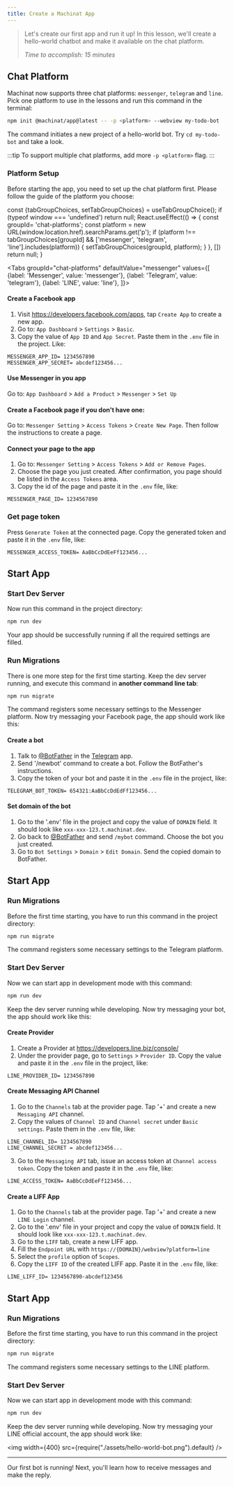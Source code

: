 ```yaml
---
title: Create a Machinat App
---
```


> Let's create our first app and run it up! In this lesson, we'll create a
> hello-world chatbot and make it available on the chat platform.
>
> _Time to accomplish: 15 minutes_

## Chat Platform

Machinat now supports three chat platforms: `messenger`, `telegram` and `line`.
Pick one platform to use in the lessons and run this command in the terminal:

```bash
npm init @machinat/app@latest -- -p <platform> --webview my-todo-bot
```

The command initiates a new project of a hello-world bot.
Try `cd my-todo-bot` and take a look.

:::tip
To support multiple chat platforms, add more `-p <platform>` flag.
:::

### Platform Setup

Before starting the app, you need to set up the chat platform first. Please
follow the guide of the platform you choose:


  const {tabGroupChoices, setTabGroupChoices} = useTabGroupChoice();
  if (typeof window === 'undefined') return null;
  React.useEffect(() => {
    const groupId= 'chat-platforms';
    const platform = new URL(window.location.href).searchParams.get('p');
    if (platform !== tabGroupChoices[groupId] &&
        ['messenger', 'telegram', 'line'].includes(platform)) {
      setTabGroupChoices(groupId, platform);
    }
  }, [])
  return null;
}

<HackTabsChoices />

<Tabs
  groupId="chat-platforms"
  defaultValue="messenger"
  values={[
    {label: 'Messenger', value: 'messenger'},
    {label: 'Telegram', value: 'telegram'},
    {label: 'LINE', value: 'line'},
  ]}>
  <TabItem value="messenger">


#### Create a Facebook app
  1. Visit https://developers.facebook.com/apps, tap `Create App` to create a new app.
  2. Go to: `App Dashboard` > `Settings` > `Basic`.
  3. Copy the value of `App ID` and `App Secret`. Paste them in the `.env`
     file in the project. Like:

```
MESSENGER_APP_ID= 1234567890
MESSENGER_APP_SECRET= abcdef123456...
```

#### Use Messenger in you app
  Go to: `App Dashboard` > `Add a Product` > `Messenger` > `Set Up`

#### Create a Facebook page if you don't have one:
  Go to: `Messenger Setting` > `Access Tokens` > `Create New Page`.
  Then follow the instructions to create a page.

#### Connect your page to the app
  1. Go to: `Messenger Setting` > `Access Tokens` > `Add or Remove Pages`.
  2. Choose the page you just created. After confirmation, you page should be
     listed in the `Access Tokens` area.
  3. Copy the id of the page and paste it in the `.env` file, like:

```
MESSENGER_PAGE_ID= 1234567890
```

### Get page token
  Press `Generate Token` at the connected page. Copy the generated token and
  paste it in the `.env` file, like:

```
MESSENGER_ACCESS_TOKEN= AaBbCcDdEeFf123456...
```

## Start App

### Start Dev Server

Now run this command in the project directory:

```bash
npm run dev
````

Your app should be successfully running if all the required settings are filled.

### Run Migrations

There is one more step for the first time starting. Keep the dev server
running, and execute this command in **another command line tab**:

```bash
npm run migrate
```

The command registers some necessary settings to the Messenger platform. Now try
messaging your Facebook page, the app should work like this:


  </TabItem>
  <TabItem value="telegram">


#### Create a bot

1. Talk to [@BotFather](https://t.me/botfather) in the [Telegram](https://telegram.org/) app.
2. Send '/newbot' command to create a bot. Follow the BotFather's instructions.
3. Copy the token of your bot and paste it in the `.env` file in the project, like:

```
TELEGRAM_BOT_TOKEN= 654321:AaBbCcDdEdFf123456...
```

#### Set domain of the bot

1. Go to the '.env' file in the project and copy the value of `DOMAIN` field. It
   should look like `xxx-xxx-123.t.machinat.dev`.
2. Go back to [@BotFather](https://t.me/botfather) and send `/mybot` command. Choose the bot you just created.
3. Go to `Bot Settings` > `Domain` > `Edit Domain`. Send the copied domain to BotFather.

## Start App

### Run Migrations

Before the first time starting, you have to run this command in the project directory:

```bash
npm run migrate
```

The command registers some necessary settings to the Telegram platform.

### Start Dev Server

Now we can start app in development mode with this command:

```bash
npm run dev
````

Keep the dev server running while developing. Now try messaging your bot, the
app should work like this:

  </TabItem>
  <TabItem value="line">


#### Create Provider

1. Create a Provider at https://developers.line.biz/console/
2. Under the provider page, go to `Settings` > `Provider ID`. Copy the value and
   paste it in the `.env` file in the project, like:

```
LINE_PROVIDER_ID= 1234567890
```

#### Create Messaging API Channel

1. Go to the `Channels` tab at the provider page. Tap '+' and create a new
   `Messaging API` channel.
2. Copy the values of `Channel ID` and `Channel secret` under `Basic settings`.
   Paste them in the `.env` file, like:

```
LINE_CHANNEL_ID= 1234567890
LINE_CHANNEL_SECRET = abcdef123456...
```

3. Go to the `Messaging API` tab, issue an access token at `Channel access token`.
   Copy the token and paste it in the `.env` file, like:

```
LINE_ACCESS_TOKEN= AaBbCcDdEeFf123456...
```

#### Create a LIFF App

1. Go to the `Channels` tab at the provider page. Tap '+' and create a new
   `LINE Login` channel.
2. Go to the '.env' file in your project and copy the value of `DOMAIN` field. It
   should look like `xxx-xxx-123.t.machinat.dev`.
3. Go to the `LIFF` tab, create a new LIFF app.
4. Fill the `Endpoint URL` with `https://{DOMAIN}/webview?platform=line`
5. Select the `profile` option of `Scopes`.
6. Copy the `LIFF ID` of the created LIFF app. Paste it in the `.env` file, like:

```
LINE_LIFF_ID= 1234567890-abcdef123456
```

## Start App

### Run Migrations

Before the first time starting, you have to run this command in the project directory:

```bash
npm run migrate
```

The command registers some necessary settings to the LINE platform.

### Start Dev Server

Now we can start app in development mode with this command:

```bash
npm run dev
````

Keep the dev server running while developing. Now try messaging your LINE
official account, the app should work like:

  </TabItem>
</Tabs>

<img width={400} src={require("./assets/hello-world-bot.png").default} />

---

Our first bot is running! Next, you'll learn how to receive messages and
make the reply.
